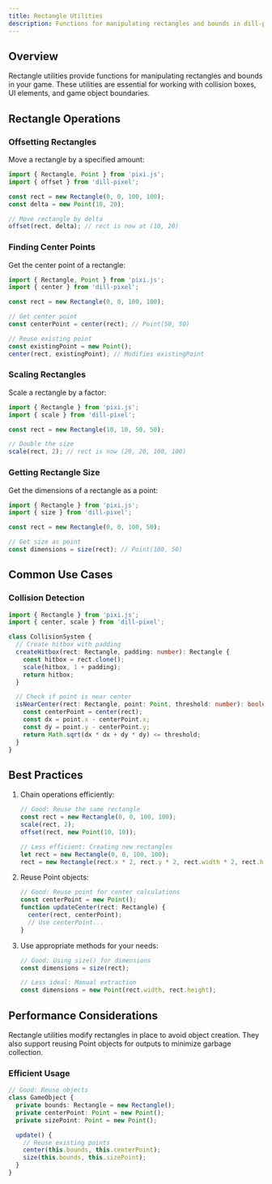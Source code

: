```yaml
---
title: Rectangle Utilities
description: Functions for manipulating rectangles and bounds in dill-pixel
---
```



## Overview

Rectangle utilities provide functions for manipulating rectangles and bounds in your game. These utilities are essential for working with collision boxes, UI elements, and game object boundaries.

## Rectangle Operations

### Offsetting Rectangles

Move a rectangle by a specified amount:

```ts
import { Rectangle, Point } from 'pixi.js';
import { offset } from 'dill-pixel';

const rect = new Rectangle(0, 0, 100, 100);
const delta = new Point(10, 20);

// Move rectangle by delta
offset(rect, delta); // rect is now at (10, 20)
```

### Finding Center Points

Get the center point of a rectangle:

```ts
import { Rectangle, Point } from 'pixi.js';
import { center } from 'dill-pixel';

const rect = new Rectangle(0, 0, 100, 100);

// Get center point
const centerPoint = center(rect); // Point(50, 50)

// Reuse existing point
const existingPoint = new Point();
center(rect, existingPoint); // Modifies existingPoint
```

### Scaling Rectangles

Scale a rectangle by a factor:

```ts
import { Rectangle } from 'pixi.js';
import { scale } from 'dill-pixel';

const rect = new Rectangle(10, 10, 50, 50);

// Double the size
scale(rect, 2); // rect is now (20, 20, 100, 100)
```

### Getting Rectangle Size

Get the dimensions of a rectangle as a point:

```ts
import { Rectangle } from 'pixi.js';
import { size } from 'dill-pixel';

const rect = new Rectangle(0, 0, 100, 50);

// Get size as point
const dimensions = size(rect); // Point(100, 50)
```

## Common Use Cases

### Collision Detection

```ts
import { Rectangle } from 'pixi.js';
import { center, scale } from 'dill-pixel';

class CollisionSystem {
  // Create hitbox with padding
  createHitbox(rect: Rectangle, padding: number): Rectangle {
    const hitbox = rect.clone();
    scale(hitbox, 1 + padding);
    return hitbox;
  }

  // Check if point is near center
  isNearCenter(rect: Rectangle, point: Point, threshold: number): boolean {
    const centerPoint = center(rect);
    const dx = point.x - centerPoint.x;
    const dy = point.y - centerPoint.y;
    return Math.sqrt(dx * dx + dy * dy) <= threshold;
  }
}
```

## Best Practices

1. Chain operations efficiently:

   ```ts
   // Good: Reuse the same rectangle
   const rect = new Rectangle(0, 0, 100, 100);
   scale(rect, 2);
   offset(rect, new Point(10, 10));

   // Less efficient: Creating new rectangles
   let rect = new Rectangle(0, 0, 100, 100);
   rect = new Rectangle(rect.x * 2, rect.y * 2, rect.width * 2, rect.height * 2);
   ```

2. Reuse Point objects:

   ```ts
   // Good: Reuse point for center calculations
   const centerPoint = new Point();
   function updateCenter(rect: Rectangle) {
     center(rect, centerPoint);
     // Use centerPoint...
   }
   ```

3. Use appropriate methods for your needs:

   ```ts
   // Good: Using size() for dimensions
   const dimensions = size(rect);

   // Less ideal: Manual extraction
   const dimensions = new Point(rect.width, rect.height);
   ```

## Performance Considerations

<Aside title="Optimization" type="tip">
  Rectangle utilities modify rectangles in place to avoid object creation. They also support reusing Point objects for
  outputs to minimize garbage collection.
</Aside>

### Efficient Usage

```ts
// Good: Reuse objects
class GameObject {
  private bounds: Rectangle = new Rectangle();
  private centerPoint: Point = new Point();
  private sizePoint: Point = new Point();

  update() {
    // Reuse existing points
    center(this.bounds, this.centerPoint);
    size(this.bounds, this.sizePoint);
  }
}
```
